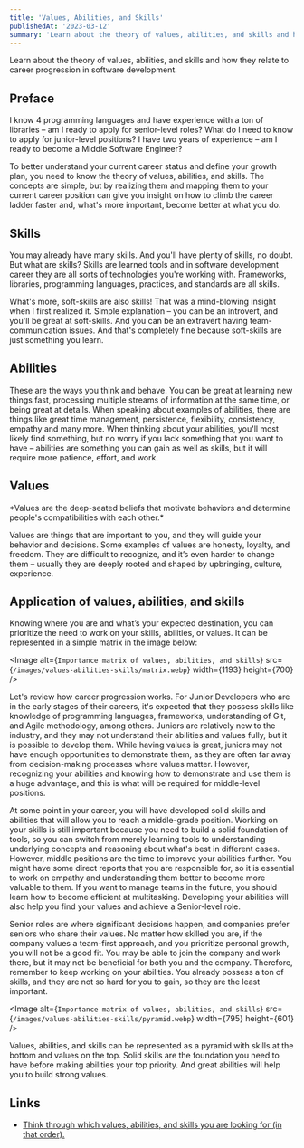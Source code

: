 ```yaml
---
title: 'Values, Abilities, and Skills'
publishedAt: '2023-03-12'
summary: 'Learn about the theory of values, abilities, and skills and how they relate to career progression in software development.'
---
```


<Callout emoji="💡">
  Learn about the theory of values, abilities, and skills and how they relate to career progression in software development.
</Callout>

## Preface

I know 4 programming languages and have experience with a ton of libraries – am I ready to apply for senior-level roles? What do I need to know to apply for junior-level positions? I have two years of experience – am I ready to become a Middle Software Engineer?

To better understand your current career status and define your growth plan, you need to know the theory of values, abilities, and skills. The concepts are simple, but by realizing them and mapping them to your current career position can give you insight on how to climb the career ladder faster and, what's more important, become better at what you do.

## Skills

You may already have many skills. And you'll have plenty of skills, no doubt. But what are skills? Skills are learned tools and in software development career they are all sorts of technologies you're working with. Frameworks, libraries, programming languages, practices, and standards are all skills.

What's more, soft-skills are also skills! That was a mind-blowing insight when I first realized it. Simple explanation – you can be an introvert, and you'll be great at soft-skills. And you can be an extravert having team-communication issues. And that's completely fine because soft-skills are just something you learn.

## Abilities

These are the ways you think and behave. You can be great at learning new things fast, processing multiple streams of information at the same time, or being great at details. When speaking about examples of abilities, there are things like great time management, persistence, flexibility, consistency, empathy and many more. When thinking about your abilities, you'll most likely find something, but no worry if you lack something that you want to have – abilities are something you can gain as well as skills, but it will require more patience, effort, and work.

## Values

<Callout emoji="💡">
*Values are the deep-seated beliefs that motivate behaviors and determine people's compatibilities with each other.*
</Callout>

Values are things that are important to you, and they will guide your behavior and decisions. Some examples of values are honesty, loyalty, and freedom. They are difficult to recognize, and it’s even harder to change them – usually they are deeply rooted and shaped by upbringing, culture, experience.

## Application of values, abilities, and skills

Knowing where you are and what’s your expected destination, you can prioritize the need to work on your skills, abilities, or values. It can be represented in a simple matrix in the image below:

<Image
  alt={`Importance matrix of values, abilities, and skills`}
  src={`/images/values-abilities-skills/matrix.webp`}
  width={1193}
  height={700}
/>

Let's review how career progression works. For Junior Developers who are in the early stages of their careers, it's expected that they possess skills like knowledge of programming languages, frameworks, understanding of Git, and Agile methodology, among others. Juniors are relatively new to the industry, and they may not understand their abilities and values fully, but it is possible to develop them. While having values is great, juniors may not have enough opportunities to demonstrate them, as they are often far away from decision-making processes where values matter. However, recognizing your abilities and knowing how to demonstrate and use them is a huge advantage, and this is what will be required for middle-level positions.

At some point in your career, you will have developed solid skills and abilities that will allow you to reach a middle-grade position. Working on your skills is still important because you need to build a solid foundation of tools, so you can switch from merely learning tools to understanding underlying concepts and reasoning about what's best in different cases. However, middle positions are the time to improve your abilities further. You might have some direct reports that you are responsible for, so it is essential to work on empathy and understanding them better to become more valuable to them. If you want to manage teams in the future, you should learn how to become efficient at multitasking. Developing your abilities will also help you find your values and achieve a Senior-level role.

Senior roles are where significant decisions happen, and companies prefer seniors who share their values. No matter how skilled you are, if the company values a team-first approach, and you prioritize personal growth, you will not be a good fit. You may be able to join the company and work there, but it may not be beneficial for both you and the company. Therefore, remember to keep working on your abilities. You already possess a ton of skills, and they are not so hard for you to gain, so they are the least important.

<Image
  alt={`Importance matrix of values, abilities, and skills`}
  src={`/images/values-abilities-skills/pyramid.webp`}
  width={795}
  height={601}
/>

Values, abilities, and skills can be represented as a pyramid with skills at the bottom and values on the top. Solid skills are the foundation you need to have before making abilities your top priority. And great abilities will help you to build strong values.

## Links
- [Think through which values, abilities, and skills you are looking for (in that order).](https://www.principles.com/principles/e19a4172-5c55-4e51-8df1-ab5ac411d039/)